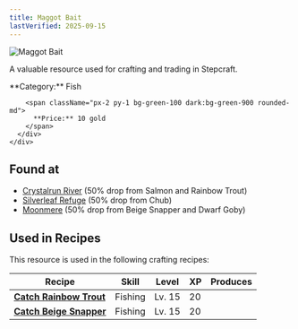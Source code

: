 ```yaml
---
title: Maggot Bait
lastVerified: 2025-09-15
---
```


<div className="flex items-start gap-6 mb-8">
  <div className="flex-shrink-0">
    <img src="/assets/resources/fishing/maggot_bait.png" alt="Maggot Bait" className="w-24 h-24 border rounded-lg" />
  </div>
  <div className="flex-1">
    <div className="space-y-2">
      <p className="text-lg text-muted-foreground">A valuable resource used for crafting and trading in Stepcraft.</p>
      <div className="flex flex-wrap gap-4 text-sm">
        <span className="px-2 py-1 bg-blue-100 dark:bg-blue-900 rounded-md">
          **Category:** Fish
        </span>
        
        <span className="px-2 py-1 bg-green-100 dark:bg-green-900 rounded-md">
          **Price:** 10 gold
        </span>
      </div>
    </div>
  </div>
</div>



## Found at

- [Crystalrun River](/docs/map/individual/crystalrun_river) (50% drop from Salmon and Rainbow Trout)
- [Silverleaf Refuge](/docs/map/individual/silverleaf_refuge) (50% drop from Chub)
- [Moonmere](/docs/map/individual/moonmere) (50% drop from Beige Snapper and Dwarf Goby)

## Used in Recipes

This resource is used in the following crafting recipes:

| Recipe | Skill | Level | XP | Produces |
|--------|-------|-------|----|---------:|
| **[Catch Rainbow Trout](/docs/resources/individual/rainbow_trout)** | Fishing | Lv. 15 | 20 |  |
| **[Catch Beige Snapper](/docs/resources/individual/beige_snapper)** | Fishing | Lv. 15 | 20 |  |
